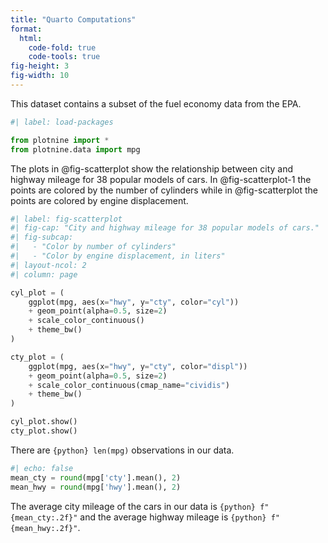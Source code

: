 ```yaml
---
title: "Quarto Computations"
format: 
  html:
    code-fold: true
    code-tools: true
fig-height: 3
fig-width: 10
---
```


This dataset contains a subset of the fuel economy data from the EPA.

```python
#| label: load-packages

from plotnine import *
from plotnine.data import mpg
```

The plots in @fig-scatterplot show the relationship between city and highway mileage for 38 popular models of cars.
In @fig-scatterplot-1 the points are colored by the number of cylinders while in @fig-scatterplot the points are colored by engine displacement.

```python
#| label: fig-scatterplot
#| fig-cap: "City and highway mileage for 38 popular models of cars."
#| fig-subcap:
#|   - "Color by number of cylinders"
#|   - "Color by engine displacement, in liters"
#| layout-ncol: 2
#| column: page

cyl_plot = (
    ggplot(mpg, aes(x="hwy", y="cty", color="cyl"))
    + geom_point(alpha=0.5, size=2)
    + scale_color_continuous()
    + theme_bw()
)

cty_plot = (
    ggplot(mpg, aes(x="hwy", y="cty", color="displ"))
    + geom_point(alpha=0.5, size=2)
    + scale_color_continuous(cmap_name="cividis")
    + theme_bw()
)

cyl_plot.show()
cty_plot.show() 
```

There are `{python} len(mpg)` observations in our data.

```python
#| echo: false
mean_cty = round(mpg['cty'].mean(), 2)
mean_hwy = round(mpg['hwy'].mean(), 2)
```

The average city mileage of the cars in our data is `{python} f"{mean_cty:.2f}"` and the average highway mileage is `{python} f"{mean_hwy:.2f}"`. 